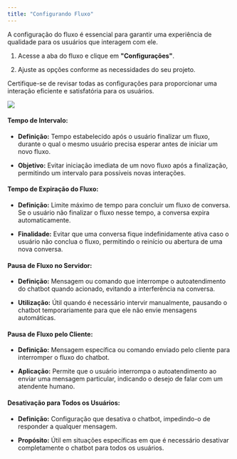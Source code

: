 ```yaml
---
title: "Configurando Fluxo"
---
```


A configuração do fluxo é essencial para garantir uma experiência de qualidade para os usuários que interagem com ele.

1. Acesse a aba do fluxo e clique em **"Configurações"**.

2. Ajuste as opções conforme as necessidades do seu projeto.

Certifique-se de revisar todas as configurações para proporcionar uma interação eficiente e satisfatória para os usuários.

![](/images/fluxo/image3.png)

#### Tempo de Intervalo:

* **Definição:** Tempo estabelecido após o usuário finalizar um fluxo, durante o qual o mesmo usuário precisa esperar antes de iniciar um novo fluxo.

* **Objetivo:** Evitar iniciação imediata de um novo fluxo após a finalização, permitindo um intervalo para possíveis novas interações.

#### [](https://digitaiss-organization.gitbook.io/documentacao-menuia-wordpress/chatbot-fluxo/configurando-fluxo#tempo-de-expiracao-do-fluxo)&#xA;Tempo de Expiração do Fluxo:

* **Definição:** Limite máximo de tempo para concluir um fluxo de conversa. Se o usuário não finalizar o fluxo nesse tempo, a conversa expira automaticamente.

* **Finalidade:** Evitar que uma conversa fique indefinidamente ativa caso o usuário não conclua o fluxo, permitindo o reinício ou abertura de uma nova conversa.

#### [](https://digitaiss-organization.gitbook.io/documentacao-menuia-wordpress/chatbot-fluxo/configurando-fluxo#pausa-de-fluxo-no-servidor)&#xA;Pausa de Fluxo no Servidor:

* **Definição:** Mensagem ou comando que interrompe o autoatendimento do chatbot quando acionado, evitando a interferência na conversa.

* **Utilização:** Útil quando é necessário intervir manualmente, pausando o chatbot temporariamente para que ele não envie mensagens automáticas.

#### [](https://digitaiss-organization.gitbook.io/documentacao-menuia-wordpress/chatbot-fluxo/configurando-fluxo#pausa-de-fluxo-pelo-cliente)&#xA;Pausa de Fluxo pelo Cliente:

* **Definição:** Mensagem específica ou comando enviado pelo cliente para interromper o fluxo do chatbot.

* **Aplicação:** Permite que o usuário interrompa o autoatendimento ao enviar uma mensagem particular, indicando o desejo de falar com um atendente humano.

#### [](https://digitaiss-organization.gitbook.io/documentacao-menuia-wordpress/chatbot-fluxo/configurando-fluxo#desativacao-para-todos-os-usuarios)&#xA;Desativação para Todos os Usuários:

* **Definição:** Configuração que desativa o chatbot, impedindo-o de responder a qualquer mensagem.

* **Propósito:** Útil em situações específicas em que é necessário desativar completamente o chatbot para todos os usuários.